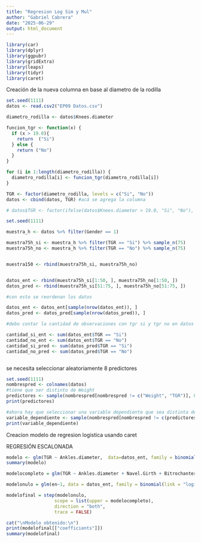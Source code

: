```yaml
---
title: "Regresion Log Sim y Mul"
author: "Gabriel Cabrera"
date: "2025-06-29"
output: html_document
---
```


```r
library(car)
library(dplyr)
library(ggpubr)
library(gridExtra)
library(leaps)
library(tidyr)
library(caret)
```

Creación de la nueva columna en base al diametro de la rodilla
```r
set.seed(1111)
datos <- read.csv2("EP09 Datos.csv")

diametro_rodilla <- datos$Knees.diameter

funcion_tgr <- function(x) {
  if (x > 19.0){
    return  ("Si")
  } else {
    return ("No")
  }
}

for (i in 1:length(diametro_rodilla)) {
  diametro_rodilla[i] <- funcion_tgr(diametro_rodilla[i])
}

TGR <- factor(diametro_rodilla, levels = c("Si", "No"))
datos <- cbind(datos, TGR) #acá se agrega la columna

# datos$TGR <- factor(ifelse(datos$Knees.diameter > 19.0, "Si", "No"), levels = c("Si", "No")) se puede hacer en una sola linea

```

```r
set.seed(1111)

muestra_h <- datos %>% filter(Gender == 1)

muestra75h_si <- muestra_h %>% filter(TGR == "Si") %>% sample_n(75)
muestra75h_no <- muestra_h %>% filter(TGR == "No") %>% sample_n(75)


muestra150 <- rbind(muestra75h_si, muestra75h_no)


datos_ent <- rbind(muestra75h_si[1:50, ], muestra75h_no[1:50, ])
datos_pred <- rbind(muestra75h_si[51:75, ], muestra75h_no[51:75, ])

#con esto se reordenan los datos

datos_ent <- datos_ent[sample(nrow(datos_ent)), ]  
datos_pred <- datos_pred[sample(nrow(datos_pred)), ]

#debo contar la cantidad de observaciones con tgr si y tgr no en datos ent y pred

cantidad_si_ent <- sum(datos_ent$TGR == "Si")
cantidad_no_ent <- sum(datos_ent$TGR == "No")
cantidad_si_pred <- sum(datos_pred$TGR == "Si")
cantidad_no_pred <- sum(datos_pred$TGR == "No")



```

se necesita seleccionar aleatoriamente 8 predictores
```r

set.seed(1111)
nombrespred <- colnames(datos)
#tiene que ser distinto de Weight
predictores <- sample(nombrespred[nombrespred != c("Weight", "TGR")], 8)
print(predictores)

#ahora hay que seleccionar una variable dependiente que sea distinta de las 8 obtenidas 
variable_dependiente <- sample(nombrespred[nombrespred != c(predictores, "TGR")], 1)
print(variable_dependiente)

```

Creacion modelo de regresion logistica usando caret

REGRESIÓN ESCALONADA

```r
modelo <- glm(TGR ~ Ankles.diameter,  data=datos_ent, family = binomial(link = "logit"))
summary(modelo)
```

```r
modelocompleto = glm(TGR ~ Ankles.diameter + Navel.Girth + Bitrochanteric.diameter + Bicep.Girth, data=datos_ent, family = binomial(link = "logit"))

modelonulo = glm(en~1, data = datos_ent, family = binomial(link = "logit"))

modelofinal = step(modelonulo,
                  scope = list(upper = modelocompleto),
                  direction = "both", 
                  trace = FALSE)

cat("\nModelo obtenido:\n")
print(modelofinal[["coefficients"]])
summary(modelofinal) 
```